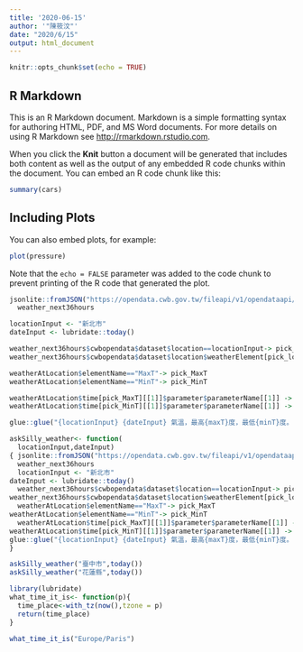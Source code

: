 ```yaml
---
title: '2020-06-15'
author: '"陳筱汶"'
date: "2020/6/15"
output: html_document
---
```


```r
knitr::opts_chunk$set(echo = TRUE)
```

## R Markdown

This is an R Markdown document. Markdown is a simple formatting syntax for authoring HTML, PDF, and MS Word documents. For more details on using R Markdown see <http://rmarkdown.rstudio.com>.

When you click the **Knit** button a document will be generated that includes both content as well as the output of any embedded R code chunks within the document. You can embed an R code chunk like this:

```r
summary(cars)
```

## Including Plots

You can also embed plots, for example:

```r
plot(pressure)
```

Note that the `echo = FALSE` parameter was added to the code chunk to prevent printing of the R code that generated the plot.
```r
jsonlite::fromJSON("https://opendata.cwb.gov.tw/fileapi/v1/opendataapi/F-C0032-001?Authorization=rdec-key-123-45678-011121314&format=JSON") ->
  weather_next36hours
```

```r
locationInput <- "新北市"
dateInput <- lubridate::today()
```

```r
weather_next36hours$cwbopendata$dataset$location==locationInput-> pick_location
weather_next36hours$cwbopendata$dataset$location$weatherElement[pick_location][[1]]-> weatherAtLocation
```

```r
weatherAtLocation$elementName=="MaxT"-> pick_MaxT
weatherAtLocation$elementName=="MinT"-> pick_MinT
```

```r
weatherAtLocation$time[pick_MaxT][[1]]$parameter$parameterName[[1]] -> maxT
weatherAtLocation$time[pick_MinT][[1]]$parameter$parameterName[[1]] -> minT
```

```r
glue::glue("{locationInput} {dateInput} 氣溫，最高{maxT}度，最低{minT}度。")
```
```r
askSilly_weather<- function(
  locationInput,dateInput)
{ jsonlite::fromJSON("https://opendata.cwb.gov.tw/fileapi/v1/opendataapi/F-C0032-001?Authorization=rdec-key-123-45678-011121314&format=JSON") ->
  weather_next36hours
  locationInput <- "新北市"
dateInput <- lubridate::today()
  weather_next36hours$cwbopendata$dataset$location==locationInput-> pick_location
weather_next36hours$cwbopendata$dataset$location$weatherElement[pick_location][[1]]-> weatherAtLocation
  weatherAtLocation$elementName=="MaxT"-> pick_MaxT
weatherAtLocation$elementName=="MinT"-> pick_MinT
  weatherAtLocation$time[pick_MaxT][[1]]$parameter$parameterName[[1]] -> maxT
weatherAtLocation$time[pick_MinT][[1]]$parameter$parameterName[[1]] -> minT
glue::glue("{locationInput} {dateInput} 氣溫，最高{maxT}度，最低{minT}度。")
}
```

```r
askSilly_weather("臺中市",today())
askSilly_weather("花蓮縣",today())
```
```r
library(lubridate)
what_time_it_is<- function(p){
  time_place<-with_tz(now(),tzone = p)
  return(time_place)
}
```

```r
what_time_it_is("Europe/Paris")
```
```r

```

